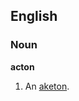 ==English==
===Noun===
'''acton'''
#An [[aketon]].
<!-- I believe that aketon is the more prevalant spelling now. -->
